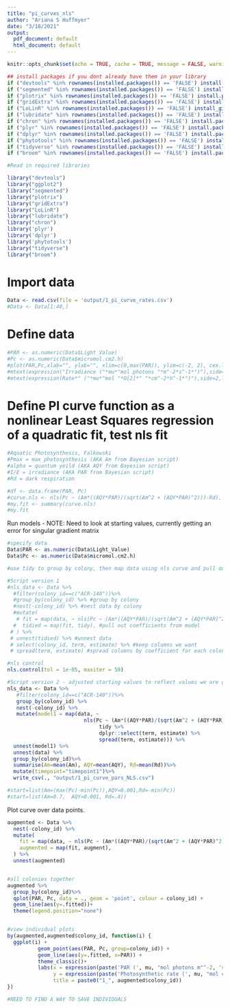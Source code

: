 ```yaml
---
title: "pi_curves_nls"
author: "Ariana S Huffmyer"
date: "3/18/2021"
output:
  pdf_document: default
  html_document: default
---
```


```r
knitr::opts_chunk$set(echo = TRUE, cache = TRUE, message = FALSE, warning = FALSE)
```

```r
## install packages if you dont already have them in your library
if ("devtools" %in% rownames(installed.packages()) == 'FALSE') install.packages('devtools') 
if ("segmented" %in% rownames(installed.packages()) == 'FALSE') install.packages('segmented') 
if ("plotrix" %in% rownames(installed.packages()) == 'FALSE') install.packages('plotrix') 
if ("gridExtra" %in% rownames(installed.packages()) == 'FALSE') install.packages('gridExtra') 
if ("LoLinR" %in% rownames(installed.packages()) == 'FALSE') install_github('colin-olito/LoLinR') 
if ("lubridate" %in% rownames(installed.packages()) == 'FALSE') install.packages('lubridate') 
if ("chron" %in% rownames(installed.packages()) == 'FALSE') install.packages('chron') 
if ("plyr" %in% rownames(installed.packages()) == 'FALSE') install.packages('plyr') 
if ("dplyr" %in% rownames(installed.packages()) == 'FALSE') install.packages('dplyr') 
if ("phytotools" %in% rownames(installed.packages()) == 'FALSE') install.packages('phytotools') 
if ("tidyverse" %in% rownames(installed.packages()) == 'FALSE') install.packages('tidyverse') 
if ("broom" %in% rownames(installed.packages()) == 'FALSE') install.packages('broom') 

#Read in required libraries

library("devtools")
library("ggplot2")
library("segmented")
library("plotrix")
library("gridExtra")
library("LoLinR")
library("lubridate")
library("chron")
library('plyr')
library('dplyr')
library('phytotools')
library("tidyverse")
library("broom")
```

# Import data
```r
Data <- read.csv(file = 'output/1_pi_curve_rates.csv')
#Data <- Data[1:40,]
```


# Define data  

```r
#PAR <- as.numeric(Data$Light_Value)
#Pc <- as.numeric(Data$micromol.cm2.h)
#plot(PAR,Pc,xlab="", ylab="", xlim=c(0,max(PAR)), ylim=c(-2, 2), cex.lab=0.8,cex.axis=0.8,cex=1, main="", adj = 0.05) #set plot info
#mtext(expression("Irradiance ("*mu*"mol photons "*m^-2*s^-1*")"),side=1,line=3.3,cex=1) #add labels
#mtext(expression(Rate*" ("*mu*"mol "*O[2]*" "*cm^-2*h^-1*")"),side=2,line=2,cex=1) #add labels
```

# Define PI curve function as a nonlinear Least Squares regression of a quadratic fit, test nls fit

```r
#Aquatic Photosynthesis, Falkowski 
#Pmax = max photosynthesis (AKA Am from Bayesian script)
#alpha = quantum yeild (AKA AQY from Bayesian script)
#I/E = irradiance (AKA PAR from Bayesian script)
#Rd = dark respiration 

#df <- data.frame(PAR, Pc)
#curve.nls <- nls(Pc ~ (Am*((AQY*PAR)/(sqrt(Am^2 + (AQY*PAR)^2)))-Rd), data=df, start=list(Am=1, AQY=0.05, Rd=.2))
#my.fit <- summary(curve.nls)
#my.fit
```

Run models - NOTE: Need to look at starting values, currently getting an error for singular gradient matrix
```r
#specify data
Data$PAR <- as.numeric(Data$Light_Value)
Data$Pc <- as.numeric(Data$micromol.cm2.h)

#use tidy to group by colony, then map data using nls curve and pull out coeffients to generate a new data frame

#Script version 1
#nls_data <- Data %>% 
  #filter(colony_id==c("ACR-140"))%>%
  #group_by(colony_id) %>% #group by colony
  #nest(-colony_id) %>% #nest data by colony
  #mutate(
   # fit = map(data, ~ nls(Pc ~ (Am*((AQY*PAR)/(sqrt(Am^2 + (AQY*PAR)^2)))-Rd), data=.)), #fit nls curve
  #  tidied = map(fit, tidy), #pull out coefficients from model
 # ) %>% 
 # unnest(tidied) %>% #unnest data
 # select(colony_id, term, estimate) %>% #keep columns we want
 # spread(term, estimate) #spread columns by coefficient for each colony

#nls control
nls.control(tol = 1e-05, maxiter = 50)

#Script version 2 - adjusted starting values to reflect values we are getting from models on single colony (when filtering)
nls_data <- Data %>% 
   #filter(colony_id==c("ACR-140"))%>%
   group_by(colony_id) %>%
   nest(-colony_id) %>%
   mutate(model1 = map(data, ~ 
                         nls(Pc ~ (Am*((AQY*PAR)/(sqrt(Am^2 + (AQY*PAR)^2)))-Rd), data=., start=list(Am=(max(.$Pc)-min(.$Pc)),AQY=0.001,Rd=-min(.$Pc), control = nls.control(tol = 1e-05, minFactor = 1/1000))) %>%
                              tidy %>%
                              dplyr::select(term, estimate) %>% 
                              spread(term, estimate))) %>%
  unnest(model1) %>%
  unnest(data) %>%
  group_by(colony_id)%>%
  summarise(Am=mean(Am), AQY=mean(AQY), Rd=mean(Rd))%>%
  mutate(timepoint="timepoint1")%>%
  write_csv(., "output/1_pi_curve_pars_NLS.csv")

#start=list(Am=(max(Pc)-min(Pc)),AQY=0.001,Rd=-min(Pc))
#start=list(Am=0.7,  AQY=0.001, Rd=.4))

```

Plot curve over data points.  
```r
augmented <- Data %>% 
  nest(-colony_id) %>% 
  mutate(
    fit = map(data, ~ nls(Pc ~ (Am*((AQY*PAR)/(sqrt(Am^2 + (AQY*PAR)^2)))-Rd), data=., start=list(Am=0.7,  AQY=0.001, Rd=.4))),
    augmented = map(fit, augment),
  ) %>% 
  unnest(augmented)


#all colonies together
augmented %>%
  group_by(colony_id)%>%
  qplot(PAR, Pc, data = ., geom = 'point', colour = colony_id) +
  geom_line(aes(y=.fitted))+
  theme(legend.position="none")


#view individual plots
by(augmented,augmented$colony_id, function(i) {
  ggplot(i) +
          geom_point(aes(PAR, Pc, group=colony_id)) + 
          geom_line(aes(y=.fitted, x=PAR)) + 
          theme_classic()+
          labs(x = expression(paste('PAR (', mu, "mol photons m"^-2, 's'^-1,")")),
               y = expression(paste('Photosynthetic rate (', mu, "mol cm"^-2, 'h'^-1,")")),
               title = paste0("1_", augmented$colony_id))
})

#NEED TO FIND A WAY TO SAVE INDIVIDUALS 
```










